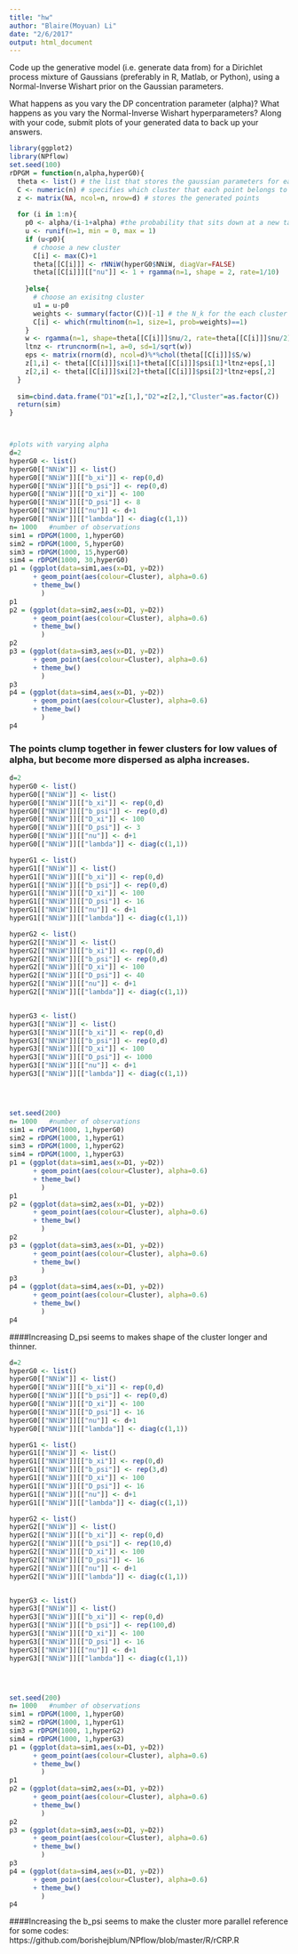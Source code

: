```yaml
---
title: "hw"
author: "Blaire(Moyuan) Li"
date: "2/6/2017"
output: html_document
---
```

Code up the generative model (i.e. generate data from) for a Dirichlet process mixture of Gaussians (preferably in R, Matlab, or Python), using a Normal-Inverse Wishart prior on the Gaussian parameters.

What happens as you vary the DP concentration parameter (alpha)? What happens as you vary the Normal-Inverse Wishart hyperparameters? Along with your code, submit plots of your generated data to back up your answers.

```r
library(ggplot2)
library(NPflow)
set.seed(100)
rDPGM = function(n,alpha,hyperG0){
  theta <- list() # the list that stores the gaussian parameters for each cluster
  C <- numeric(n) # specifies which cluster that each point belongs to
  z <- matrix(NA, ncol=n, nrow=d) # stores the generated points
  
  for (i in 1:n){
    p0 <- alpha/(i-1+alpha) #the probability that sits down at a new table
    u <- runif(n=1, min = 0, max = 1)
    if (u<p0){
      # choose a new cluster
      C[i] <- max(C)+1 
      theta[[C[i]]] <- rNNiW(hyperG0$NNiW, diagVar=FALSE)
      theta[[C[i]]][["nu"]] <- 1 + rgamma(n=1, shape = 2, rate=1/10)
      
    }else{
      # choose an exisitng cluster
      u1 = u-p0
      weights <- summary(factor(C))[-1] # the N_k for the each cluster except the first cluster
      C[i] <- which(rmultinom(n=1, size=1, prob=weights)==1)
    }
    w <- rgamma(n=1, shape=theta[[C[i]]]$nu/2, rate=theta[[C[i]]]$nu/2)
    ltnz <- rtruncnorm(n=1, a=0, sd=1/sqrt(w))
    eps <- matrix(rnorm(d), ncol=d)%*%chol(theta[[C[i]]]$S/w)
    z[1,i] <- theta[[C[i]]]$xi[1]+theta[[C[i]]]$psi[1]*ltnz+eps[,1]
    z[2,i] <- theta[[C[i]]]$xi[2]+theta[[C[i]]]$psi[2]*ltnz+eps[,2] 
  }
  
  sim=cbind.data.frame("D1"=z[1,],"D2"=z[2,],"Cluster"=as.factor(C))
  return(sim)
}



#plots with varying alpha 
d=2
hyperG0 <- list()
hyperG0[["NNiW"]] <- list()
hyperG0[["NNiW"]][["b_xi"]] <- rep(0,d)
hyperG0[["NNiW"]][["b_psi"]] <- rep(0,d)
hyperG0[["NNiW"]][["D_xi"]] <- 100
hyperG0[["NNiW"]][["D_psi"]] <- 8
hyperG0[["NNiW"]][["nu"]] <- d+1
hyperG0[["NNiW"]][["lambda"]] <- diag(c(1,1))
n= 1000   #number of observations
sim1 = rDPGM(1000, 1,hyperG0)
sim2 = rDPGM(1000, 5,hyperG0)
sim3 = rDPGM(1000, 15,hyperG0)
sim4 = rDPGM(1000, 30,hyperG0)
p1 = (ggplot(data=sim1,aes(x=D1, y=D2))
      + geom_point(aes(colour=Cluster), alpha=0.6)
      + theme_bw()
        )
p1
p2 = (ggplot(data=sim2,aes(x=D1, y=D2))
      + geom_point(aes(colour=Cluster), alpha=0.6)
      + theme_bw()
        )
p2
p3 = (ggplot(data=sim3,aes(x=D1, y=D2))
      + geom_point(aes(colour=Cluster), alpha=0.6)
      + theme_bw()
        )
p3
p4 = (ggplot(data=sim4,aes(x=D1, y=D2))
      + geom_point(aes(colour=Cluster), alpha=0.6)
      + theme_bw()
        )
p4

```


### The points clump together in fewer clusters for low values of alpha, but become more dispersed as alpha increases.

```r
d=2
hyperG0 <- list()
hyperG0[["NNiW"]] <- list()
hyperG0[["NNiW"]][["b_xi"]] <- rep(0,d)
hyperG0[["NNiW"]][["b_psi"]] <- rep(0,d)
hyperG0[["NNiW"]][["D_xi"]] <- 100
hyperG0[["NNiW"]][["D_psi"]] <- 3
hyperG0[["NNiW"]][["nu"]] <- d+1
hyperG0[["NNiW"]][["lambda"]] <- diag(c(1,1))

hyperG1 <- list()
hyperG1[["NNiW"]] <- list()
hyperG1[["NNiW"]][["b_xi"]] <- rep(0,d)
hyperG1[["NNiW"]][["b_psi"]] <- rep(0,d)
hyperG1[["NNiW"]][["D_xi"]] <- 100
hyperG1[["NNiW"]][["D_psi"]] <- 16
hyperG1[["NNiW"]][["nu"]] <- d+1
hyperG1[["NNiW"]][["lambda"]] <- diag(c(1,1))

hyperG2 <- list()
hyperG2[["NNiW"]] <- list()
hyperG2[["NNiW"]][["b_xi"]] <- rep(0,d)
hyperG2[["NNiW"]][["b_psi"]] <- rep(0,d)
hyperG2[["NNiW"]][["D_xi"]] <- 100
hyperG2[["NNiW"]][["D_psi"]] <- 40
hyperG2[["NNiW"]][["nu"]] <- d+1
hyperG2[["NNiW"]][["lambda"]] <- diag(c(1,1))


hyperG3 <- list()
hyperG3[["NNiW"]] <- list()
hyperG3[["NNiW"]][["b_xi"]] <- rep(0,d)
hyperG3[["NNiW"]][["b_psi"]] <- rep(0,d)
hyperG3[["NNiW"]][["D_xi"]] <- 100
hyperG3[["NNiW"]][["D_psi"]] <- 1000
hyperG3[["NNiW"]][["nu"]] <- d+1
hyperG3[["NNiW"]][["lambda"]] <- diag(c(1,1))




set.seed(200)
n= 1000   #number of observations
sim1 = rDPGM(1000, 1,hyperG0)
sim2 = rDPGM(1000, 1,hyperG1)
sim3 = rDPGM(1000, 1,hyperG2)
sim4 = rDPGM(1000, 1,hyperG3)
p1 = (ggplot(data=sim1,aes(x=D1, y=D2))
      + geom_point(aes(colour=Cluster), alpha=0.6)
      + theme_bw()
        )
p1
p2 = (ggplot(data=sim2,aes(x=D1, y=D2))
      + geom_point(aes(colour=Cluster), alpha=0.6)
      + theme_bw()
        )
p2
p3 = (ggplot(data=sim3,aes(x=D1, y=D2))
      + geom_point(aes(colour=Cluster), alpha=0.6)
      + theme_bw()
        )
p3
p4 = (ggplot(data=sim4,aes(x=D1, y=D2))
      + geom_point(aes(colour=Cluster), alpha=0.6)
      + theme_bw()
        )
p4

```

####Increasing D_psi seems to makes shape of the cluster longer and thinner.

```r
d=2
hyperG0 <- list()
hyperG0[["NNiW"]] <- list()
hyperG0[["NNiW"]][["b_xi"]] <- rep(0,d)
hyperG0[["NNiW"]][["b_psi"]] <- rep(0,d)
hyperG0[["NNiW"]][["D_xi"]] <- 100
hyperG0[["NNiW"]][["D_psi"]] <- 16
hyperG0[["NNiW"]][["nu"]] <- d+1
hyperG0[["NNiW"]][["lambda"]] <- diag(c(1,1))

hyperG1 <- list()
hyperG1[["NNiW"]] <- list()
hyperG1[["NNiW"]][["b_xi"]] <- rep(0,d)
hyperG1[["NNiW"]][["b_psi"]] <- rep(3,d)
hyperG1[["NNiW"]][["D_xi"]] <- 100
hyperG1[["NNiW"]][["D_psi"]] <- 16
hyperG1[["NNiW"]][["nu"]] <- d+1
hyperG1[["NNiW"]][["lambda"]] <- diag(c(1,1))

hyperG2 <- list()
hyperG2[["NNiW"]] <- list()
hyperG2[["NNiW"]][["b_xi"]] <- rep(0,d)
hyperG2[["NNiW"]][["b_psi"]] <- rep(10,d)
hyperG2[["NNiW"]][["D_xi"]] <- 100
hyperG2[["NNiW"]][["D_psi"]] <- 16
hyperG2[["NNiW"]][["nu"]] <- d+1
hyperG2[["NNiW"]][["lambda"]] <- diag(c(1,1))


hyperG3 <- list()
hyperG3[["NNiW"]] <- list()
hyperG3[["NNiW"]][["b_xi"]] <- rep(0,d)
hyperG3[["NNiW"]][["b_psi"]] <- rep(100,d)
hyperG3[["NNiW"]][["D_xi"]] <- 100
hyperG3[["NNiW"]][["D_psi"]] <- 16
hyperG3[["NNiW"]][["nu"]] <- d+1
hyperG3[["NNiW"]][["lambda"]] <- diag(c(1,1))




set.seed(200)
n= 1000   #number of observations
sim1 = rDPGM(1000, 1,hyperG0)
sim2 = rDPGM(1000, 1,hyperG1)
sim3 = rDPGM(1000, 1,hyperG2)
sim4 = rDPGM(1000, 1,hyperG3)
p1 = (ggplot(data=sim1,aes(x=D1, y=D2))
      + geom_point(aes(colour=Cluster), alpha=0.6)
      + theme_bw()
        )
p1
p2 = (ggplot(data=sim2,aes(x=D1, y=D2))
      + geom_point(aes(colour=Cluster), alpha=0.6)
      + theme_bw()
        )
p2
p3 = (ggplot(data=sim3,aes(x=D1, y=D2))
      + geom_point(aes(colour=Cluster), alpha=0.6)
      + theme_bw()
        )
p3
p4 = (ggplot(data=sim4,aes(x=D1, y=D2))
      + geom_point(aes(colour=Cluster), alpha=0.6)
      + theme_bw()
        )
p4

```

####Increasing the b_psi seems to make the cluster more parallel
 reference for some codes:
 https://github.com/borishejblum/NPflow/blob/master/R/rCRP.R
